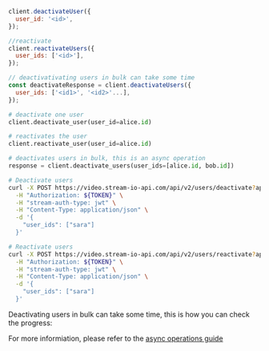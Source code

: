 
<Tabs groupId="examples">
<TabItem value="js" label="JavaScript">

```js
client.deactivateUser({
  user_id: '<id>',
});

//reactivate
client.reactivateUsers({
  user_ids: ['<id>'],
});

// deactivativating users in bulk can take some time
const deactivateResponse = client.deactivateUsers({
  user_ids: ['<id1>', '<id2>'...],
});
```

</TabItem>
<TabItem value="py" label="Python">

```py
# deactivate one user
client.deactivate_user(user_id=alice.id)

# reactivates the user
client.reactivate_user(user_id=alice.id)

# deactivates users in bulk, this is an async operation
response = client.deactivate_users(user_ids=[alice.id, bob.id])
```

</TabItem>

<TabItem value="curl" label="cURL">

```bash
# Deactivate users
curl -X POST https://video.stream-io-api.com/api/v2/users/deactivate?api_key=${API_KEY} \
  -H "Authorization: ${TOKEN}" \
  -H "stream-auth-type: jwt" \
  -H "Content-Type: application/json" \
  -d '{
    "user_ids": ["sara"]
  }'

# Reactivate users
curl -X POST https://video.stream-io-api.com/api/v2/users/reactivate?api_key=${API_KEY} \
  -H "Authorization: ${TOKEN}" \
  -H "stream-auth-type: jwt" \
  -H "Content-Type: application/json" \
  -d '{
    "user_ids": ["sara"]
  }'
```

</TabItem>
</Tabs>

Deactivating users in bulk can take some time, this is how you can check the progress:

<AsyncTasks />

For more informiation, please refer to the [async operations guide](/api/misc/async)
